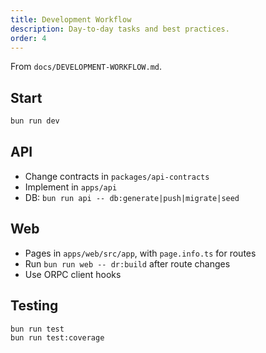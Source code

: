```yaml
---
title: Development Workflow
description: Day-to-day tasks and best practices.
order: 4
---
```


From `docs/DEVELOPMENT-WORKFLOW.md`.

## Start

```bash
bun run dev
```

## API

- Change contracts in `packages/api-contracts`
- Implement in `apps/api`
- DB: `bun run api -- db:generate|push|migrate|seed` 

## Web

- Pages in `apps/web/src/app`, with `page.info.ts` for routes
- Run `bun run web -- dr:build` after route changes
- Use ORPC client hooks

## Testing

```bash
bun run test
bun run test:coverage
```
